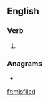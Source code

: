 ==English==

===Verb===
{{head|en|verb form}}

# {{en-past of|misfile}}

===Anagrams===
* {{l|en|misfield}}

[[fr:misfiled]]